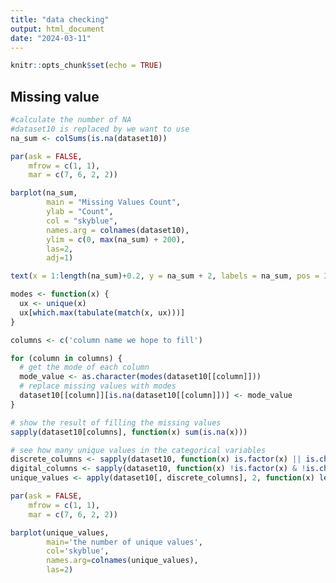 ```yaml
---
title: "data checking"
output: html_document
date: "2024-03-11"
---
```


```r
knitr::opts_chunk$set(echo = TRUE)
```

## Missing value

```r
#calculate the number of NA
#dataset10 is replaced by we want to use
na_sum <- colSums(is.na(dataset10))

par(ask = FALSE, 
    mfrow = c(1, 1), 
    mar = c(7, 6, 2, 2))

barplot(na_sum, 
        main = "Missing Values Count", 
        ylab = "Count",                
        col = "skyblue",              
        names.arg = colnames(dataset10), 
        ylim = c(0, max(na_sum) + 200),
        las=2,
        adj=1) 

text(x = 1:length(na_sum)+0.2, y = na_sum + 2, labels = na_sum, pos = 3, cex = 0.8, col = "red")
```

```r
modes <- function(x) {
  ux <- unique(x)
  ux[which.max(tabulate(match(x, ux)))]
}

columns <- c('column name we hope to fill')

for (column in columns) {
  # get the mode of each column
  mode_value <- as.character(modes(dataset10[[column]]))
  # replace missing values with modes
  dataset10[[column]][is.na(dataset10[[column]])] <- mode_value
}

# show the result of filling the missing values
sapply(dataset10[columns], function(x) sum(is.na(x)))
```

```r
# see how many unique values in the categorical variables
discrete_columns <- sapply(dataset10, function(x) is.factor(x) || is.character(x))
digital_columns <- sapply(dataset10, function(x) !is.factor(x) & !is.character(x))
unique_values <- apply(dataset10[, discrete_columns], 2, function(x) length(unique(x)))

par(ask = FALSE, 
    mfrow = c(1, 1), 
    mar = c(7, 6, 2, 2))

barplot(unique_values,
        main='the number of unique values',
        col='skyblue',
        names.arg=colnames(unique_values),
        las=2)
```

## 
